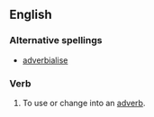 ==English==

===Alternative spellings===
*[[adverbialise]] {{i|UK}}

===Verb===
{{en-verb|adverbializes|adverbializing|adverbialized|adverbialized}}

# {{rare|or|jocular}} To use or change into an [[adverb]].